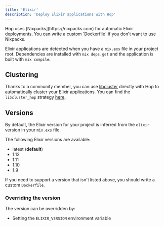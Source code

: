 ```yaml
---
title: 'Elixir'
description: 'Deploy Elixir applications with Hop'
---
```


<Note>
	Hop uses [Nixpacks](https://nixpacks.com) for automatic Elixir deployments.
	You can write a custom `Dockerfile` if you don't want to use Nixpacks.
</Note>

Elixir applications are detected when you have a `mix.exs` file in your project root. Dependencies are installed with `mix deps.get` and the application is built with `mix compile`.

## Clustering

Thanks to a community member, you can use [libcluster](https://github.com/bitwalker/libcluster) directly with Hop to automatically cluster your Elixir applications. You can find the `libcluster_hop` strategy [here](https://github.com/hiett/libcluster_hop).

## Versions

By default, the Elixir version for your project is inferred from the `elixir` version in your `mix.exs` file.

The following Elixir versions are available:

- latest (**default**)
- 1.12
- 1.11
- 1.10
- 1.9

If you need to support a version that isn't listed above, you should write a custom `Dockerfile`.

### Overriding the version

The version can be overridden by:

- Setting the `ELIXIR_VERSION` environment variable
